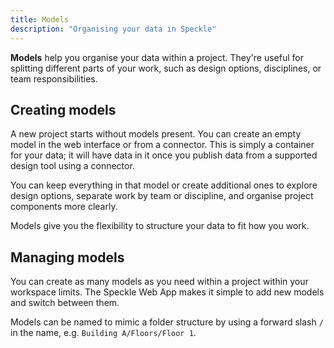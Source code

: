 ```yaml
---
title: Models  
description: "Organising your data in Speckle"
---
```


**Models** help you organise your data within a project. They're useful for splitting 
different parts of your work, such as design options, disciplines, or team responsibilities.

## Creating models

A new project starts without models present. You can create an empty model in the web interface or
from a connector. This is simply a container for your data; it will have data in it 
once you publish data from a supported design tool using a connector.

You can keep everything in that model or create additional ones to explore design options, 
separate work by team or discipline, and organise project components more clearly.

Models give you the flexibility to structure your data to fit how you work.

## Managing models

You can create as many models as you need within a project within your workspace limits.
The Speckle Web App makes it simple to add new models and switch between them.

Models can be named to mimic a folder structure by using a forward slash `/` in the name, 
e.g. `Building A/Floors/Floor 1`.


<Models />
